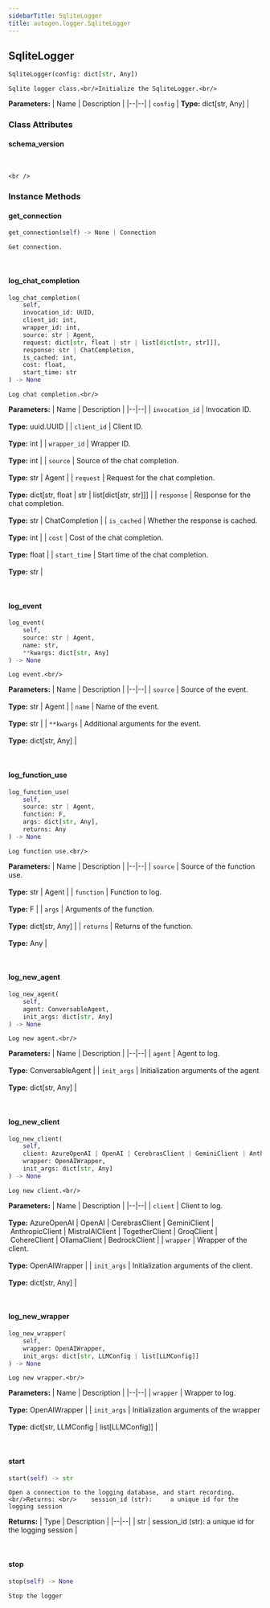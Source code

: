 ```yaml
---
sidebarTitle: SqliteLogger
title: autogen.logger.SqliteLogger
---
```

<h2 id="autogen.logger.SqliteLogger" class="doc doc-heading">
    <code class="doc-symbol doc-symbol-heading doc-symbol-class"></code>
    <span class="doc doc-object-name doc-class-name">SqliteLogger</span>
</h2>

```python
SqliteLogger(config: dict[str, Any])
```

    Sqlite logger class.<br/>Initialize the SqliteLogger.<br/>

<b>Parameters:</b>
| Name | Description |
|--|--|
| `config` | **Type:** dict[str, Any] |

### Class Attributes

<code class="doc-symbol doc-symbol-heading doc-symbol-attribute"></code>
#### schema_version
<br />

    <br />

### Instance Methods

<code class="doc-symbol doc-symbol-heading doc-symbol-method"></code>
#### get_connection

```python
get_connection(self) -> None | Connection
```

    Get connection.

<br />

<code class="doc-symbol doc-symbol-heading doc-symbol-method"></code>
#### log_chat_completion

```python
log_chat_completion(
    self,
    invocation_id: UUID,
    client_id: int,
    wrapper_id: int,
    source: str | Agent,
    request: dict[str, float | str | list[dict[str, str]]],
    response: str | ChatCompletion,
    is_cached: int,
    cost: float,
    start_time: str
) -> None
```

    Log chat completion.<br/>

<b>Parameters:</b>
| Name | Description |
|--|--|
| `invocation_id` | Invocation ID.<br/><br/>**Type:** uuid.UUID |
| `client_id` | Client ID.<br/><br/>**Type:** int |
| `wrapper_id` | Wrapper ID.<br/><br/>**Type:** int |
| `source` | Source of the chat completion.<br/><br/>**Type:** str \| Agent |
| `request` | Request for the chat completion.<br/><br/>**Type:** dict[str, float \| str \| list[dict[str, str]]] |
| `response` | Response for the chat completion.<br/><br/>**Type:** str \| ChatCompletion |
| `is_cached` | Whether the response is cached.<br/><br/>**Type:** int |
| `cost` | Cost of the chat completion.<br/><br/>**Type:** float |
| `start_time` | Start time of the chat completion.<br/><br/>**Type:** str |

<br />

<code class="doc-symbol doc-symbol-heading doc-symbol-method"></code>
#### log_event

```python
log_event(
    self,
    source: str | Agent,
    name: str,
    **kwargs: dict[str, Any]
) -> None
```

    Log event.<br/>

<b>Parameters:</b>
| Name | Description |
|--|--|
| `source` | Source of the event.<br/><br/>**Type:** str \| Agent |
| `name` | Name of the event.<br/><br/>**Type:** str |
| `**kwargs` | Additional arguments for the event.<br/><br/>**Type:** dict[str, Any] |

<br />

<code class="doc-symbol doc-symbol-heading doc-symbol-method"></code>
#### log_function_use

```python
log_function_use(
    self,
    source: str | Agent,
    function: F,
    args: dict[str, Any],
    returns: Any
) -> None
```

    Log function use.<br/>

<b>Parameters:</b>
| Name | Description |
|--|--|
| `source` | Source of the function use.<br/><br/>**Type:** str \| Agent |
| `function` | Function to log.<br/><br/>**Type:** F |
| `args` | Arguments of the function.<br/><br/>**Type:** dict[str, Any] |
| `returns` | Returns of the function.<br/><br/>**Type:** Any |

<br />

<code class="doc-symbol doc-symbol-heading doc-symbol-method"></code>
#### log_new_agent

```python
log_new_agent(
    self,
    agent: ConversableAgent,
    init_args: dict[str, Any]
) -> None
```

    Log new agent.<br/>

<b>Parameters:</b>
| Name | Description |
|--|--|
| `agent` | Agent to log.<br/><br/>**Type:** ConversableAgent |
| `init_args` | Initialization arguments of the agent<br/><br/>**Type:** dict[str, Any] |

<br />

<code class="doc-symbol doc-symbol-heading doc-symbol-method"></code>
#### log_new_client

```python
log_new_client(
    self,
    client: AzureOpenAI | OpenAI | CerebrasClient | GeminiClient | AnthropicClient | MistralAIClient | TogetherClient | GroqClient | CohereClient | OllamaClient | BedrockClient,
    wrapper: OpenAIWrapper,
    init_args: dict[str, Any]
) -> None
```

    Log new client.<br/>

<b>Parameters:</b>
| Name | Description |
|--|--|
| `client` | Client to log.<br/><br/>**Type:** AzureOpenAI \| OpenAI \| CerebrasClient \| GeminiClient \| AnthropicClient \| MistralAIClient \| TogetherClient \| GroqClient \| CohereClient \| OllamaClient \| BedrockClient |
| `wrapper` | Wrapper of the client.<br/><br/>**Type:** OpenAIWrapper |
| `init_args` | Initialization arguments of the client.<br/><br/>**Type:** dict[str, Any] |

<br />

<code class="doc-symbol doc-symbol-heading doc-symbol-method"></code>
#### log_new_wrapper

```python
log_new_wrapper(
    self,
    wrapper: OpenAIWrapper,
    init_args: dict[str, LLMConfig | list[LLMConfig]]
) -> None
```

    Log new wrapper.<br/>

<b>Parameters:</b>
| Name | Description |
|--|--|
| `wrapper` | Wrapper to log.<br/><br/>**Type:** OpenAIWrapper |
| `init_args` | Initialization arguments of the wrapper<br/><br/>**Type:** dict[str, LLMConfig \| list[LLMConfig]] |

<br />

<code class="doc-symbol doc-symbol-heading doc-symbol-method"></code>
#### start

```python
start(self) -> str
```

    Open a connection to the logging database, and start recording.<br/>Returns: <br/>    session_id (str):     a unique id for the logging session

<b>Returns:</b>
| Type | Description |
|--|--|
| str | session_id (str): a unique id for the logging session |

<br />

<code class="doc-symbol doc-symbol-heading doc-symbol-method"></code>
#### stop

```python
stop(self) -> None
```

    Stop the logger

<br />